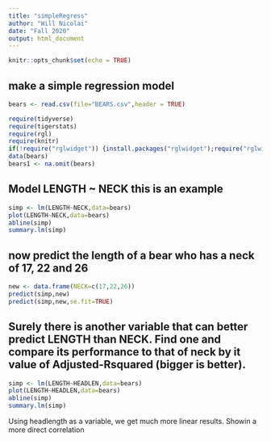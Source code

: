 ```yaml
---
title: "simpleRegress"
author: "Will Nicolai"
date: "Fall 2020"
output: html_document
---
```


```r
knitr::opts_chunk$set(echo = TRUE)
```

## make a simple regression model

```r
bears <- read.csv(file="BEARS.csv",header = TRUE)
```

```r
require(tidyverse)
require(tigerstats)
require(rgl)
require(knitr)
if(!require("rglwidget")) {install.packages("rglwidget");require("rglwidget")}
data(bears)
bears1 <- na.omit(bears)
```
## Model LENGTH ~ NECK  this is an example  

```r
simp <- lm(LENGTH~NECK,data=bears)
plot(LENGTH~NECK,data=bears)
abline(simp)
summary.lm(simp)
```

## now predict the length of a bear who has a neck of 17, 22 and 26


```r
new <- data.frame(NECK=c(17,22,26))
predict(simp,new)
predict(simp,new,se.fit=TRUE)
```
## Surely there is another variable that can better predict LENGTH than NECK. Find one and compare its performance to that of neck by it value of Adjusted-Rsquared (bigger is better).

```r
simp <- lm(LENGTH~HEADLEN,data=bears)
plot(LENGTH~HEADLEN,data=bears)
abline(simp)
summary.lm(simp)
```

Using headlength as a variable, we get much more linear results. Showin a more direct correlation